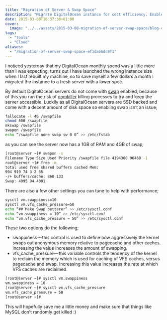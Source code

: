 ```yaml
---
title: "Migration of Server & Swap Space"
description: "Migrate DigitalOcean instance for cost efficiency. Enable swap space to prevent oomkiller issues. Optimize performance with tuned settings."
date: 2015-03-08T16:37:38+01:00
cover:
  image: "../../assets/2015-03-08-migration-of-server-swap-space/blog-cover-2015-03-08-migration-of-server-swap-space.png"
tags:
  - "Tools"
  - "Cloud"
aliases:
  - "/migration-of-server-swap-space-ef1da66dc9f1"
---
```


I noticed yesterday that my DigitalOcean monthly spend was a little more than I was expecting, turns out I have launched the wrong instance size when I last rebuilt my machine, so to save myself a few dollars a month I migrated the instance to a fresh server with a lower spec.

By default DigitalOcean servers do not come with [swap](http://en.wikipedia.org/wiki/Virtual_memory "Swap") enabled, because of this you run the risk of [oomkiller](http://en.wikipedia.org/wiki/Out_of_memory "oomkiller") killing processes to try and keep the server accessible. Luckily as all DigitalOcean servers are SSD backed and come with a decent amount of disk space so enabling swap isn’t an issue;

```bash frame="terminal" title="Migration of Server & Swap Space 1/4"
fallocate -l 4G /swapfile
chmod 600 /swapfile
mkswap /swapfile
swapon /swapfile
echo “/swapfile none swap sw 0 0” >> /etc/fstab
```


as you can see the server now has a 1GB of RAM and 4GB of swap;

```bash frame="terminal" title="Migration of Server & Swap Space 2/4"
[root@server ~]# swapon -s
Filename Type Size Used Priority /swapfile file 4194300 96460 -1 
root@server ~]# free -m
total used free shared buffers cached Mem: 
994 919 74 3 2 55
-/+ buffers/cache: 860 133
Swap: 4095 94 4001
```


There are also a few other settings you can tune to help with performance;

```bash frame="terminal" title="Migration of Server & Swap Space 3/4"
sysctl vm.swappiness=10
sysctl vm.vfs_cache_pressure=50
echo “## Make Swap betterer” >> /etc/sysctl.conf
echo “vm.swappiness = 10” >> /etc/sysctl.conf
echo “vm.vfs_cache_pressure = 50” >> /etc/sysctl.conf
```


These two options do the following;

- swappiness — this control is used to define how aggressively the kernel swaps out anonymous memory relative to pagecache and other caches. Increasing the value increases the amount of swapping.
- vfs_cache_pressure — this variable controls the tendency of the kernel to reclaim the memory which is used for caching of VFS caches, versus pagecache and swap. Increasing this value increases the rate at which VFS caches are reclaimed.

```bash frame="terminal" title="Migration of Server & Swap Space 4/4"
[root@server ~]# sysctl vm.swappiness
vm.swappiness = 10
[root@server ~]# sysctl vm.vfs_cache_pressure
vm.vfs_cache_pressure = 50
[root@server ~]#
```


This will hopefully save me a little money and make sure that things like MySQL don’t randomly get killed :)
